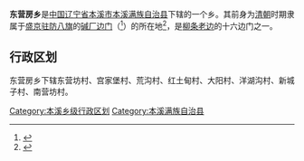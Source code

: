 {{中国乡级行政区
|行政区全称 = 东营房乡
|景观照片文件名 = 
|景观照片描述 = 
|汉语拼音 =
|其他语言 = 
|其他语言名称 = 
|位置图文件名 = 
|位置图描述 = 
|自定义图片=
|上级行政区 = [[辽宁省|辽宁省]][[本溪市|本溪市]][[本溪满族自治县|本溪满族自治县]]
|行政区类别 = 乡
|行政区划代码 = 
|行政区划 = 
|村委会 = 
|居委会 = 
|建置时间 = 
|领导职位 = 
|领导名称 = 
|政府驻地 = 
|毗邻 = 
|地理坐标 = 
|总面积 = 
|总人口 = 
|户籍人口 = 
|户籍人口年份 = 
|常住人口 = 
|常住人口年份 = 
|人口密度 = 
|GDP = 
|邮政编码 = 
|电话区号 = 
|官方网站 = 
|网站名称 = 
}}
'''东营房乡'''是[[中华人民共和国|中国]][[辽宁省|辽宁省]][[本溪市|本溪市]][[本溪满族自治县|本溪满族自治县]]下辖的一个乡。其前身为[[清朝|清朝]]时期隶属于[[盛京|盛京]][[盛京将军|驻防]][[八旗|八旗]]的[[碱厂边门|碱厂边门]]（{{lang-mnc|ᡤᡳᠶᠠᠮᡠᡮᠠᠨ<br>ᠵᠠᠰᡝ|v=giyamucan jase}}<ref>{{Cite book |last= 胡增益|title=《新满汉大词典》|publisher=新疆人民出版社|year=1994|pages=465|isbn=9787228024049|url=}}</ref>）的所在地<ref>{{Cite book|last=张杰|last2=张丹卉|title=《清代东北边疆的满族》|publisher=辽宁民族出版社|year=2005|pages=254|isbn=9787806448656|url=}}</ref>，是[[柳条边|柳条老边]]的十六边门之一。

== 行政区划 ==

东营房乡下辖东营坊村、宫家堡村、荒沟村、红土甸村、大阳村、洋湖沟村、新城子村、南营坊村。

{{辽宁小作品}}
{{本溪满族自治县行政区划}}

[[Category:本溪乡级行政区划|Category:本溪乡级行政区划]]
[[Category:本溪满族自治县|Category:本溪满族自治县]]